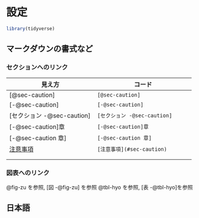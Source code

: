 # 設定 {#sec-setting}

```r
library(tidyverse)
```

## マークダウンの書式など

### セクションへのリンク

| 見え方                             | コード                                 |
|------------------------------------|----------------------------------------|
| [@sec-caution]                     | `[@sec-caution]`             |
| [-@sec-caution]                    | `[-@sec-caution]`            |
| [セクション -@sec-caution]         | `[セクション -@sec-caution]` |
| [-@sec-caution]章                  | `[-@sec-caution]章`          |
| [-@sec-caution 章]                 | `[-@sec-caution 章]`         |
| [注意事項](#sec-caution)           | `[注意事項](#sec-caution)`   |
|                                    |                                        |
|                                    |                                        |

### 図表へのリンク

@fig-zu を参照,  [図 -@fig-zu] を参照 
@tbl-hyo を参照, [表 -@tbl-hyo]を参照  





## 日本語 {#sec-setting-japanese}
